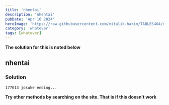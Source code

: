 ```yaml
---
title: 'nhentai'
description: 'nhentai'
pubDate: 'Apr 16 2024'
heroImage: 'https://raw.githubusercontent.com/vitalik-hakim/TABLES404/main/error_b/misc.png'
category: 'whatever'
tags: [whatever]
---
```


**The solution for this is noted below**

## nhentai

### Solution

```whatever
177013 josuke ending...
```

**Try other methods by searching on the site. That is if this doesn't work**
